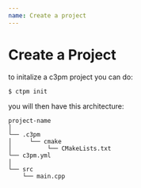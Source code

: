 ```yaml
---
name: Create a project
---
```


# Create a Project

to initalize a c3pm project you can do:

```shell
$ ctpm init
```

you will then have this architecture:

```
project-name
│
└── .c3pm
│     └── cmake
│          └── CMakeLists.txt
└── c3pm.yml
│
└── src
    └── main.cpp
```
